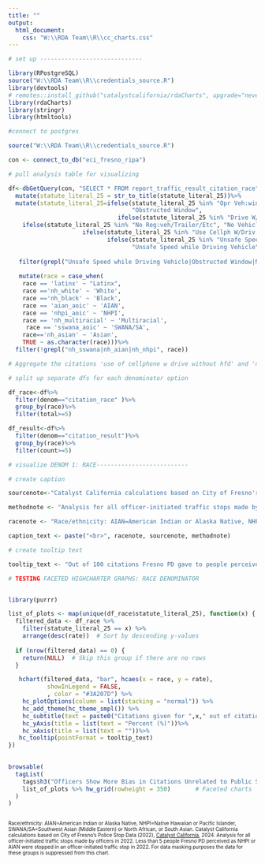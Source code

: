 ```yaml
---
title: ""
output:
  html_document:
    css: "W:\\RDA Team\\R\\cc_charts.css"
---
```

<!-- link to Google Font -->
<link href="https://fonts.googleapis.com/css2?family=Inter:wght@100;200;300;400;500;600;700;800;900&display=swap" rel="stylesheet">

```r

# set up -----------------------------

library(RPostgreSQL)
source("W:\\RDA Team\\R\\credentials_source.R")
library(devtools)
# remotes::install_github("catalystcalifornia/rdaCharts", upgrade="never") 
library(rdaCharts)
library(stringr)
library(htmltools)

#connect to postgres

source("W:\\RDA Team\\R\\credentials_source.R")

con <- connect_to_db("eci_fresno_ripa")

# pull analysis table for visualizing

df<-dbGetQuery(con, "SELECT * FROM report_traffic_result_citation_race")%>%
  mutate(statute_literal_25 = str_to_title(statute_literal_25))%>%
  mutate(statute_literal_25=ifelse(statute_literal_25 %in% "Opr Veh:window Obstructed",
                                   "Obstructed Window",
                               ifelse(statute_literal_25 %in% "Drive W/O License", "Driving Without License",
    ifelse(statute_literal_25 %in% "No Reg:veh/Trailer/Etc", "No Vehicle Registration",
                     ifelse(statute_literal_25 %in% "Use Cellph W/Driv W/O Hfd", "Using Cellphone Without Handheld Device",
                            ifelse(statute_literal_25 %in% "Unsafe Speed:prevail Cond",
                                   "Unsafe Speed while Driving Vehicle", statute_literal_25))))))%>%
  
   filter(grepl("Unsafe Speed while Driving Vehicle|Obstructed Window|No Vehicle Registration",statute_literal_25))%>%
  
   mutate(race = case_when(
    race == 'latinx' ~ "Latinx",
    race =='nh_white' ~ 'White',
    race =='nh_black' ~ 'Black',
    race == 'aian_aoic' ~ 'AIAN',
    race == 'nhpi_aoic' ~ 'NHPI',
    race == 'nh_multiracial' ~ 'Multiracial',
     race == 'sswana_aoic' ~ 'SWANA/SA',
    race=='nh_asian' ~ 'Asian',
    TRUE ~ as.character(race)))%>%
  filter(!grepl("nh_sswana|nh_aian|nh_nhpi", race))

# Aggregate the citations 'use of cellphone w drive without hfd' and 'no hnd hld device w/ drive' as they seem to basically be the same thing

# split up separate dfs for each denominator option

df_race<-df%>%
  filter(denom=="citation_race" )%>%
  group_by(race)%>%
  filter(total>=5)

df_result<-df%>%
  filter(denom=="citation_result")%>%
  group_by(race)%>%
  filter(count>=5)

# visualize DENOM 1: RACE--------------------------

# create caption 

sourcenote<-"Catalyst California calculations based on City of Fresno's Police Stop Data (2022), catalystcalifornia.org, 2024. "

methodnote <- "Analysis for all officer-initiated traffic stops made by officers in 2022. Less than 10 people Fresno PD perceived as NHPI or AIAN were stopped in an officer-initiated traffic stop in 2022. For data masking purposes the data for these groups is suppressed from this chart."

racenote <- "Race/ethnicity: AIAN=American Indian or Alaska Native, NHPI=Native Hawaiian or Pacific Islander, SWANA/SA=Southwest Asian (Middle Eastern) or North African, or South Asian."

caption_text <- paste("<br>", racenote, sourcenote, methodnote)

# create tooltip text

tooltip_text <- "Out of 100 citations Fresno PD gave to people perceived as <b>{point.race}</b>, <b>{point.rate:.1f}%</b> were for a <b>{point.statute_literal_25} citation</b>, or a total of <b>{point.count:.1f}</b> people cited."

```


```r

# TESTING FACETED HIGHCHARTER GRAPHS: RACE DENOMINATOR


library(purrr)

list_of_plots <- map(unique(df_race$statute_literal_25), function(x) {
  filtered_data <- df_race %>%
    filter(statute_literal_25 == x) %>%
    arrange(desc(rate))  # Sort by descending y-values
  
  if (nrow(filtered_data) == 0) {
    return(NULL)  # Skip this group if there are no rows
  }

   hchart(filtered_data, "bar", hcaes(x = race, y = rate),
           showInLegend = FALSE,
           , color = "#3A207D") %>% 
    hc_plotOptions(column = list(stacking = "normal")) %>% 
    hc_add_theme(hc_theme_smpl()) %>% 
    hc_subtitle(text = paste0("Citations given for ",x," out of citations received by race")) %>% 
    hc_yAxis(title = list(text = "Percent (%)"))%>%
    hc_xAxis(title = list(text = ""))%>%
   hc_tooltip(pointFormat = tooltip_text)
})

  
browsable(
  tagList(
    tags$h3("Officers Show More Bias in Citations Unrelated to Public Safety"), # Main title
    list_of_plots %>% hw_grid(rowheight = 350)       # Faceted charts
  )
)

```

<div align="left" style="line-height: 12px;"><span style="font-size: 10px;"><br>  Race/ethnicity: AIAN=American Indian or Alaska Native, NHPI=Native Hawaiian or Pacific Islander, SWANA/SA=Southwest Asian (Middle Eastern) or North African, or South Asian. Catalyst California calculations based on City of Fresno's Police Stop Data (2022), <u>[Catalyst California](https://www.catalystcalifornia.org)</u>, 2024.  Analysis for all officer-initiated traffic stops made by officers in 2022. Less than 5 people Fresno PD perceived as NHPI or AIAN were stopped in an officer-initiated traffic stop in 2022. For data masking purposes the data for these groups is suppressed from this chart.</span> </div>
